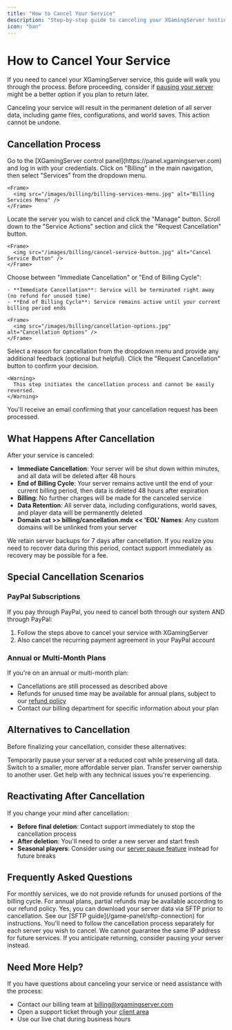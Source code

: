 ```yaml
---
title: "How to Cancel Your Service"
description: "Step-by-step guide to canceling your XGamingServer hosting service"
icon: "ban"
---
```


# How to Cancel Your Service

If you need to cancel your XGamingServer service, this guide will walk you through the process. Before proceeding, consider if [pausing your server](./pause-server) might be a better option if you plan to return later.

<Warning>
  Canceling your service will result in the permanent deletion of all server data, including game files, configurations, and world saves. This action cannot be undone.
</Warning>

## Cancellation Process

<Steps>
  <Step title="Log in to your account">
    Go to the [XGamingServer control panel](https://panel.xgamingserver.com) and log in with your credentials.
  </Step>
  
  <Step title="Navigate to your services">
    Click on "Billing" in the main navigation, then select "Services" from the dropdown menu.
    
    <Frame>
      <img src="/images/billing/billing-services-menu.jpg" alt="Billing Services Menu" />
    </Frame>
  </Step>
  
  <Step title="Select the service to cancel">
    Locate the server you wish to cancel and click the "Manage" button.
  </Step>
  
  <Step title="Request cancellation">
    Scroll down to the "Service Actions" section and click the "Request Cancellation" button.
    
    <Frame>
      <img src="/images/billing/cancel-service-button.jpg" alt="Cancel Service Button" />
    </Frame>
  </Step>
  
  <Step title="Select cancellation type">
    Choose between "Immediate Cancellation" or "End of Billing Cycle":
    
    - **Immediate Cancellation**: Service will be terminated right away (no refund for unused time)
    - **End of Billing Cycle**: Service remains active until your current billing period ends
    
    <Frame>
      <img src="/images/billing/cancellation-options.jpg" alt="Cancellation Options" />
    </Frame>
  </Step>
  
  <Step title="Provide cancellation reason">
    Select a reason for cancellation from the dropdown menu and provide any additional feedback (optional but helpful).
  </Step>
  
  <Step title="Confirm cancellation">
    Click the "Request Cancellation" button to confirm your decision.
    
    <Warning>
      This step initiates the cancellation process and cannot be easily reversed.
    </Warning>
  </Step>
  
  <Step title="Receive confirmation">
    You'll receive an email confirming that your cancellation request has been processed.
  </Step>
</Steps>

## What Happens After Cancellation

After your service is canceled:

- **Immediate Cancellation**: Your server will be shut down within minutes, and all data will be deleted after 48 hours
- **End of Billing Cycle**: Your server remains active until the end of your current billing period, then data is deleted 48 hours after expiration
- **Billing**: No further charges will be made for the canceled service
- **Data Retention**: All server data, including configurations, world saves, and player data will be permanently deleted
- **Domain
cat >> billing/cancellation.mdx << 'EOL'
Names**: Any custom domains will be unlinked from your server

<Info>
  We retain server backups for 7 days after cancellation. If you realize you need to recover data during this period, contact support immediately as recovery may be possible for a fee.
</Info>

## Special Cancellation Scenarios

### PayPal Subscriptions

If you pay through PayPal, you need to cancel both through our system AND through PayPal:

1. Follow the steps above to cancel your service with XGamingServer
2. Also cancel the recurring payment agreement in your PayPal account

### Annual or Multi-Month Plans

If you're on an annual or multi-month plan:

- Cancellations are still processed as described above
- Refunds for unused time may be available for annual plans, subject to our [refund policy](./refund-policy)
- Contact our billing department for specific information about your plan

## Alternatives to Cancellation

Before finalizing your cancellation, consider these alternatives:

<CardGroup cols={2}>
  <Card title="Pause Your Server" icon="pause" href="./pause-server">
    Temporarily pause your server at a reduced cost while preserving all data.
  </Card>
  <Card title="Downgrade Plan" icon="arrow-down" href="./changing-plans">
    Switch to a smaller, more affordable server plan.
  </Card>
  <Card title="Transfer Ownership" icon="users-between-lines" href="./contact-support">
    Transfer server ownership to another user.
  </Card>
  <Card title="Technical Support" icon="lifebuoy" href="./contact-support">
    Get help with any technical issues you're experiencing.
  </Card>
</CardGroup>

## Reactivating After Cancellation

If you change your mind after cancellation:

- **Before final deletion**: Contact support immediately to stop the cancellation process
- **After deletion**: You'll need to order a new server and start fresh
- **Seasonal players**: Consider using our [server pause feature](./pause-server) instead for future breaks

## Frequently Asked Questions

<AccordionGroup>
  <Accordion title="Will I get a refund for unused time?">
    For monthly services, we do not provide refunds for unused portions of the billing cycle. For annual plans, partial refunds may be available according to our refund policy.
  </Accordion>
  
  <Accordion title="Can I download my data before cancellation?">
    Yes, you can download your server data via SFTP prior to cancellation. See our [SFTP guide](/game-panel/sftp-connection) for instructions.
  </Accordion>
  
  <Accordion title="How do I cancel multiple servers?">
    You'll need to follow the cancellation process separately for each server you wish to cancel.
  </Accordion>
  
  <Accordion title="Can I cancel and get the same server IP later?">
    We cannot guarantee the same IP address for future services. If you anticipate returning, consider pausing your server instead.
  </Accordion>
</AccordionGroup>

## Need More Help?

If you have questions about canceling your service or need assistance with the process:

- Contact our billing team at [billing@xgamingserver.com](mailto:billing@xgamingserver.com)
- Open a support ticket through your [client area](https://panel.xgamingserver.com/support)
- Use our live chat during business hours
